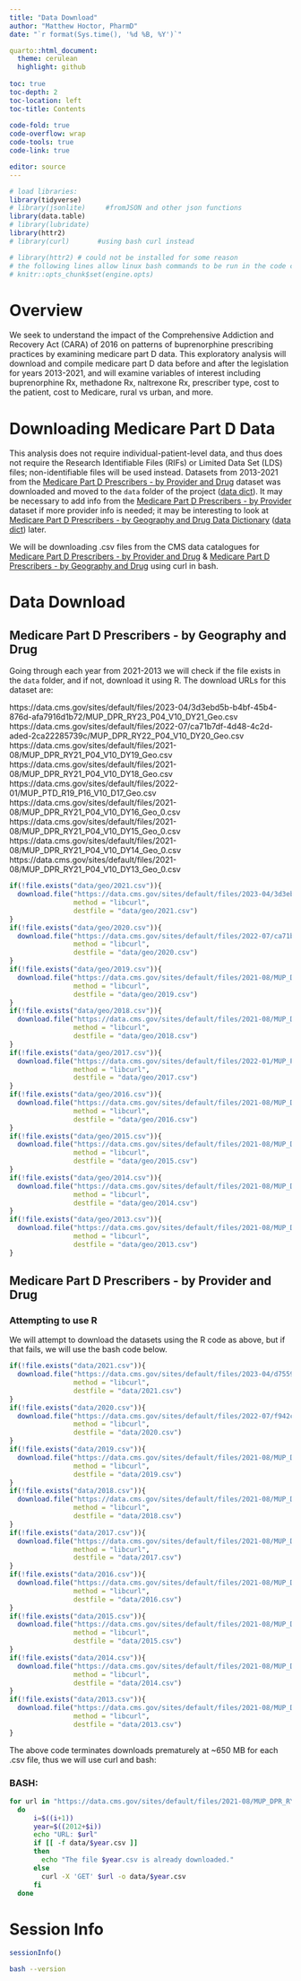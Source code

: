 ```yaml
---
title: "Data Download"
author: "Matthew Hoctor, PharmD"
date: "`r format(Sys.time(), '%d %B, %Y')`"

quarto::html_document:
  theme: cerulean
  highlight: github
  
toc: true
toc-depth: 2
toc-location: left
toc-title: Contents
  
code-fold: true
code-overflow: wrap
code-tools: true
code-link: true

editor: source
---
```


```r
# load libraries:
library(tidyverse)
# library(jsonlite)     #fromJSON and other json functions
library(data.table)
# library(lubridate)
library(httr2)
# library(curl)       #using bash curl instead

# library(httr2) # could not be installed for some reason
# the following lines allow linux bash commands to be run in the code chunks
# knitr::opts_chunk$set(engine.opts)
```

# Overview

We seek to understand the impact of the Comprehensive Addiction and Recovery Act (CARA) of 2016 on patterns of buprenorphine prescribing practices by examining medicare part D data. This exploratory analysis will download and compile medicare part D data before and after the legislation for years 2013-2021, and will examine variables of interest including buprenorphine Rx, methadone Rx, naltrexone Rx, prescriber type, cost to the patient, cost to Medicare, rural vs urban, and more.

# Downloading Medicare Part D Data

This analysis does not require individual-patient-level data, and thus does not require the Research Identifiable Files (RIFs) or Limited Data Set (LDS) files; non-identifiable files will be used instead. Datasets from 2013-2021 from the [Medicare Part D Prescribers - by Provider and Drug](https://data.cms.gov/provider-summary-by-type-of-service/medicare-part-d-prescribers/medicare-part-d-prescribers-by-provider-and-drug) dataset was downloaded and moved to the `data` folder of the project ([data dict](https://data.cms.gov/resources/medicare-part-d-prescribers-by-provider-and-drug-data-dictionary)). It may be necessary to add info from the [Medicare Part D Prescribers - by Provider](https://data.cms.gov/provider-summary-by-type-of-service/medicare-part-d-prescribers/medicare-part-d-prescribers-by-provider) dataset if more provider info is needed; it may be interesting to look at [Medicare Part D Prescribers - by Geography and Drug Data Dictionary](https://data.cms.gov/provider-summary-by-type-of-service/medicare-part-d-prescribers/medicare-part-d-prescribers-by-geography-and-drug) ([data dict](https://data.cms.gov/resources/medicare-part-d-prescribers-by-geography-and-drug-data-dictionary)) later.

We will be downloading .csv files from the CMS data catalogues for [ Medicare Part D Prescribers - by Provider and Drug ](https://catalog.data.gov/dataset/medicare-part-d-prescribers-by-provider-and-drug-ad73e) & [ Medicare Part D Prescribers - by Geography and Drug ](https://catalog.data.gov/dataset/medicare-part-d-prescribers-by-geography-and-drug-67fb0) using curl in bash.

# Data Download

## Medicare Part D Prescribers - by Geography and Drug

Going through each year from 2021-2013 we will check if the file exists in the `data` folder, and if not, download it using R.  The download URLs for this dataset are:

https://data.cms.gov/sites/default/files/2023-04/3d3ebd5b-b4bf-45b4-876d-afa7916d1b72/MUP_DPR_RY23_P04_V10_DY21_Geo.csv
https://data.cms.gov/sites/default/files/2022-07/ca71b7df-4d48-4c2d-aded-2ca22285739c/MUP_DPR_RY22_P04_V10_DY20_Geo.csv
https://data.cms.gov/sites/default/files/2021-08/MUP_DPR_RY21_P04_V10_DY19_Geo.csv
https://data.cms.gov/sites/default/files/2021-08/MUP_DPR_RY21_P04_V10_DY18_Geo.csv
https://data.cms.gov/sites/default/files/2022-01/MUP_PTD_R19_P16_V10_D17_Geo.csv
https://data.cms.gov/sites/default/files/2021-08/MUP_DPR_RY21_P04_V10_DY16_Geo_0.csv
https://data.cms.gov/sites/default/files/2021-08/MUP_DPR_RY21_P04_V10_DY15_Geo_0.csv
https://data.cms.gov/sites/default/files/2021-08/MUP_DPR_RY21_P04_V10_DY14_Geo_0.csv
https://data.cms.gov/sites/default/files/2021-08/MUP_DPR_RY21_P04_V10_DY13_Geo_0.csv

```r
if(!file.exists("data/geo/2021.csv")){
  download.file("https://data.cms.gov/sites/default/files/2023-04/3d3ebd5b-b4bf-45b4-876d-afa7916d1b72/MUP_DPR_RY23_P04_V10_DY21_Geo.csv", 
                method = "libcurl",
                destfile = "data/geo/2021.csv")
}
if(!file.exists("data/geo/2020.csv")){
  download.file("https://data.cms.gov/sites/default/files/2022-07/ca71b7df-4d48-4c2d-aded-2ca22285739c/MUP_DPR_RY22_P04_V10_DY20_Geo.csv", 
                method = "libcurl",
                destfile = "data/geo/2020.csv")
}
if(!file.exists("data/geo/2019.csv")){
  download.file("https://data.cms.gov/sites/default/files/2021-08/MUP_DPR_RY21_P04_V10_DY19_Geo.csv", 
                method = "libcurl",
                destfile = "data/geo/2019.csv")
}
if(!file.exists("data/geo/2018.csv")){
  download.file("https://data.cms.gov/sites/default/files/2021-08/MUP_DPR_RY21_P04_V10_DY18_Geo.csv", 
                method = "libcurl",
                destfile = "data/geo/2018.csv")
}
if(!file.exists("data/geo/2017.csv")){
  download.file("https://data.cms.gov/sites/default/files/2022-01/MUP_PTD_R19_P16_V10_D17_Geo.csv", 
                method = "libcurl",
                destfile = "data/geo/2017.csv")
}
if(!file.exists("data/geo/2016.csv")){
  download.file("https://data.cms.gov/sites/default/files/2021-08/MUP_DPR_RY21_P04_V10_DY16_Geo_0.csv", 
                method = "libcurl",
                destfile = "data/geo/2016.csv")
}
if(!file.exists("data/geo/2015.csv")){
  download.file("https://data.cms.gov/sites/default/files/2021-08/MUP_DPR_RY21_P04_V10_DY15_Geo_0.csv", 
                method = "libcurl",
                destfile = "data/geo/2015.csv")
}
if(!file.exists("data/geo/2014.csv")){
  download.file("https://data.cms.gov/sites/default/files/2021-08/MUP_DPR_RY21_P04_V10_DY14_Geo_0.csv", 
                method = "libcurl",
                destfile = "data/geo/2014.csv")
}
if(!file.exists("data/geo/2013.csv")){
  download.file("https://data.cms.gov/sites/default/files/2021-08/MUP_DPR_RY21_P04_V10_DY13_Geo_0.csv", 
                method = "libcurl",
                destfile = "data/geo/2013.csv")
}
```

## Medicare Part D Prescribers - by Provider and Drug

### Attempting to use R

We will attempt to download the datasets using the R code as above, but if that fails, we will use the bash code below.

```r
if(!file.exists("data/2021.csv")){
  download.file("https://data.cms.gov/sites/default/files/2023-04/d75593b0-b2bf-4b98-869f-8be356ca7157/MUP_DPR_RY23_P04_V10_DY21_NPIBN.csv", 
                method = "libcurl",
                destfile = "data/2021.csv")
}
if(!file.exists("data/2020.csv")){
  download.file("https://data.cms.gov/sites/default/files/2022-07/f942c9b9-8ce7-4d06-9371-e57af6a49d3f/MUP_DPR_RY22_P04_V10_DY20_NPIBN_0.csv", 
                method = "libcurl",
                destfile = "data/2020.csv")
}
if(!file.exists("data/2019.csv")){
  download.file("https://data.cms.gov/sites/default/files/2021-08/MUP_DPR_RY21_P04_V10_DY19_NPIBN_1.csv", 
                method = "libcurl",
                destfile = "data/2019.csv")
}
if(!file.exists("data/2018.csv")){
  download.file("https://data.cms.gov/sites/default/files/2021-08/MUP_DPR_RY21_P04_V10_DY18_NPIBN_0.csv", 
                method = "libcurl",
                destfile = "data/2018.csv")
}
if(!file.exists("data/2017.csv")){
  download.file("https://data.cms.gov/sites/default/files/2021-08/MUP_DPR_RY21_P04_V10_DY17_NPIBN_1.csv", 
                method = "libcurl",
                destfile = "data/2017.csv")
}
if(!file.exists("data/2016.csv")){
  download.file("https://data.cms.gov/sites/default/files/2021-08/MUP_DPR_RY21_P04_V10_DY16_NPIBN_0.csv", 
                method = "libcurl",
                destfile = "data/2016.csv")
}
if(!file.exists("data/2015.csv")){
  download.file("https://data.cms.gov/sites/default/files/2021-08/MUP_DPR_RY21_P04_V10_DY15_NPIBN_1.csv", 
                method = "libcurl",
                destfile = "data/2015.csv")
}
if(!file.exists("data/2014.csv")){
  download.file("https://data.cms.gov/sites/default/files/2021-08/MUP_DPR_RY21_P04_V10_DY14_NPIBN_1.csv", 
                method = "libcurl",
                destfile = "data/2014.csv")
}
if(!file.exists("data/2013.csv")){
  download.file("https://data.cms.gov/sites/default/files/2021-08/MUP_DPR_RY21_P04_V10_DY13_NPIBN_4.csv", 
                method = "libcurl",
                destfile = "data/2013.csv")
}

```

The above code terminates downloads prematurely at ~650 MB for each .csv file, thus we will use curl and bash:

### BASH:

```bash
for url in "https://data.cms.gov/sites/default/files/2021-08/MUP_DPR_RY21_P04_V10_DY13_NPIBN_4.csv" "https://data.cms.gov/sites/default/files/2021-08/MUP_DPR_RY21_P04_V10_DY14_NPIBN_1.csv" "https://data.cms.gov/sites/default/files/2021-08/MUP_DPR_RY21_P04_V10_DY15_NPIBN_1.csv" "https://data.cms.gov/sites/default/files/2021-08/MUP_DPR_RY21_P04_V10_DY16_NPIBN_0.csv" "https://data.cms.gov/sites/default/files/2021-08/MUP_DPR_RY21_P04_V10_DY17_NPIBN_1.csv" "https://data.cms.gov/sites/default/files/2021-08/MUP_DPR_RY21_P04_V10_DY18_NPIBN_0.csv" "https://data.cms.gov/sites/default/files/2021-08/MUP_DPR_RY21_P04_V10_DY19_NPIBN_1.csv" "https://data.cms.gov/sites/default/files/2022-07/f942c9b9-8ce7-4d06-9371-e57af6a49d3f/MUP_DPR_RY22_P04_V10_DY20_NPIBN_0.csv" "https://data.cms.gov/sites/default/files/2023-04/d75593b0-b2bf-4b98-869f-8be356ca7157/MUP_DPR_RY23_P04_V10_DY21_NPIBN.csv" 
  do
      i=$((i+1))
      year=$((2012+$i))
      echo "URL: $url"
      if [[ -f data/$year.csv ]]
      then
        echo "The file $year.csv is already downloaded."
      else
        curl -X 'GET' $url -o data/$year.csv
      fi
  done
```

# Session Info

```r
sessionInfo()
```

```bash
bash --version
```